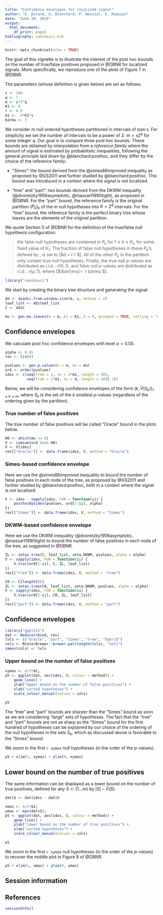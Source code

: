 ```yaml
---
title: "Confidence envelopes for localized signal"
author: "G. Durand, G. Blanchard, P. Neuvial, E. Roquain"
date: "June 20, 2018"
output:
  html_document:
    df_print: paged
bibliography: sansSouci.bib
---
```


```r
knitr::opts_chunk$set(echo = TRUE)
```

The goal of this vignette is to illustrate the interest of the post hoc bounds on the number of true/false positives proposed in @DBNR for localized signals. More specifically, we reproduce one of the plots of Figure 7 in @DBNR.

The parameters (whose definition is given below) are set as follows:

```r
s <- 100
q <- 7
m <- s*2^q
K1 <- 8
r <- 0.9
m1 <-  r*K1*s
barmu <- 3
```


We consider $m$ null ordered hypotheses partitioned in intervals of size $s$. For simplicity we set the number of intervals to be a power of 2: $m = s 2^q$ for some integer $q$. Our goal is to compare three post hoc bounds. These bounds are obtained by interpolation from a *reference family* where the amount of signal is estimated by probabilistic inequalities, following the general principle laid down by @blanchard:posthoc, and they differ by the choice of the reference family:

- "Simes": the bound derived from the @simes86improved inequality as proposed by @GS2011 and further studied by @blanchard:posthoc. This bound was introduced in a context where the signal is not localized.

- "tree" and "part": two bounds derived from the DKWM inequality (@dvoretzky1956asymptotic, @massart1990tight), as proposed in @DBNR. For the "part" bound, the reference family is the original partition $(P_k)_k$ of the $m$ null hypotheses into $K=2^q$ intervals. For the "tree" bound, the reference family is the perfect binary tree whose leaves are the elements of the original partition.

We quote Section 5 of @DBNR for the definition of the true/false null hypothesis configuration:

> the false null hypotheses are contained in $P_k$ for $1 \leq k \leq K_1$, for some fixed value of $K_1$. The  fraction of false null hypotheses in these $P_k$'s, defined by \eqref{eq:def-r}, is set to [$d =`r r`$]. All of the other $P_k$ in the partition only contain true null hypotheses. Finally,  the true null $p$-values are distributed as i.i.d. $\mathcal{N}(0,1)$, and false null $p$-values are distributed as i.i.d. $\mathcal{N}(\bar{\mu}, 1)$, where [$\bar{\mu}= `r barmu`$].  


```r
library("sansSouci")
```

We start by creating the binary tree structure and generating the signal:

```r
dd <- dyadic.from.window.size(m, s, method = 2)
leaf_list <- dd$leaf_list
C <- dd$C

mu <- gen.mu.leaves(m = m, K1 = K1, d = r, grouped = TRUE, setting = "const", barmu = barmu, leaf_list = leaf_list)
```

## Confidence envelopes

We calculate post hoc confidence envelopes with level $\alpha = 0.05$.

```r
alpha <- 0.05
res <- list()
```

```r
pvalues <- gen.p.values(m = m, mu = mu)
ord <- order(pvalues)
idxs <- c(seq(from = 1, to = 2*m1, length = 30),
          seq(from = 2*m1, to = m, length = 10)[-1])
```

Below, we will be considering confidence envelopes of the form $(k, \bar{V}(S_k))_{1 \leq k \leq m}$, where $S_k$ is the set of the $k$ smallest $p$-values (regardless of the ordering given by the partition). 

### True number of false positives

The true number of false positives will be called "Oracle" bound in the plots below.

```r
H0 <- which(mu == 0)
V <- cumsum(ord %in% H0)
V <- V[idxs]
res[["Oracle"]] <- data.frame(idxs, V, method = "Oracle")
```

### Simes-based confidence envelope

Here we use the @simes86improved inequality to bound the number of false positives in each node of the tree, as proposed by @GS2011 and further studied by @blanchard:posthoc, both in a context where the signal is not localized. 

```r
V <- idxs - sapply(idxs, FUN = function(ii) {
    posthocBySimes(pvalues, ord[1:ii], alpha)
})
res[["Simes"]] <- data.frame(idxs, V, method = "Simes")
```

### DKWM-based confidence envelope

Here we use the DKWM inequality (@dvoretzky1956asymptotic, @massart1990tight) to bound the number of false positives in each node of the tree, as suggested in @DBNR.

```r
ZL <- zetas.tree(C, leaf_list, zeta.DKWM, pvalues, alpha = alpha)
V <- sapply(idxs, FUN = function(ii) {
    V.star(ord[1:ii], C, ZL, leaf_list)
})
res[["tree"]] <- data.frame(idxs, V, method = "tree")
```

```r
C0 <- C[length(C)]
ZL <- zetas.tree(C0, leaf_list, zeta.DKWM, pvalues, alpha = alpha)
V <- sapply(idxs, FUN = function(ii) {
    V.star(ord[1:ii], C0, ZL, leaf_list)
})
res[["part"]] <- data.frame(idxs, V, method = "part")

```


## Confidence envelopes

```r
library("ggplot2")
dat <- Reduce(rbind, res)
lvls <- c("Oracle", "part", "Simes", "tree", "hybrid")
cols <- RColorBrewer::brewer.pal(length(lvls), "Set1")
names(cols) <- lvls
```


### Upper bound on the number of false positives


```r
xymax <- 4/3*m1;
pV <- ggplot(dat, aes(idxs, V, colour = method)) + 
    geom_line() +
    ylab("Upper bound on the number of false positives") +
    xlab("sorted hypotheses") +
    scale_colour_manual(values = cols)
```

```r
pV
```

The "tree" and "part" bounds are sharper than the "Simes" bound as soon as we are considering "large" sets of hypotheses.  The fact that the "tree" and "part" bounds are not as sharp as the "Simes" bound for the first hundred of hypotheses can be explained by our choice of the ordering of the null hypotheses in the sets $S_k$, which as discussed above is favorable to the "Simes" bound.

We zoom in the first `r xymax` null hypotheses (in the order of the $p$-values):

```r
pV + xlim(1, xymax) + ylim(0, xymax)
```

## Lower bound on the number of true positives

The same information can be displayed as a lower bound on the number of true positives, defined for any $S \subset \{1 \dots m\}$ by $|S| - \bar{V}(S)$:

```r
dat$S <- dat$idxs - dat$V
```

```r
xmax <- 4/3*m1;
ymax <- max(dat$S);
pS <- ggplot(dat, aes(idxs, S, colour = method)) + 
    geom_line() +
    ylab("Lower bound on the number of true positives") +
    xlab("sorted hypotheses") +
    scale_colour_manual(values = cols)
```

```r
pS
```


We zoom in the first `r xymax` null hypotheses (in the order of the $p$-values) to recover the middle plot in Figure 8 of @DBNR.

```r
pS + xlim(1, xmax) + ylim(0, ymax)
```


## Session information

## References

```r
sessionInfo()
```


